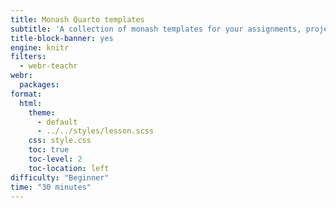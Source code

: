 ```yaml
---
title: Monash Quarto templates
subtitle: 'A collection of monash templates for your assignments, projects, papers, and more.'
title-block-banner: yes
engine: knitr
filters:
  - webr-teachr
webr:
  packages: 
format:
  html:
    theme:
      - default
      - ../../styles/lesson.scss
    css: style.css
    toc: true
    toc-level: 2
    toc-location: left
difficulty: "Beginner"
time: "30 minutes"
---
```


<!-- TODO: Consider expanding scope to non-monash templates -->